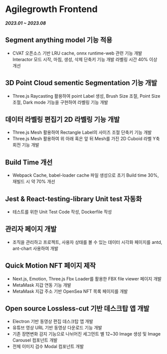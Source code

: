 # Agilegrowth Frontend
***2023.01 ~ 2023.08***

## Segment anything model 기능 적용

- CVAT 오픈소스 기반 LRU cache, onnx runtime-web 관련 기능 개발 Interactor 모드 시작, 마침, 생성, 삭제 단축키 기능 개발 라벨링 시간 40% 이상 개선

## 3D Point Cloud sementic Segmentation 기능 개발

- Three.js Raycasting 활용하여 point Label 생성, Brush Size 조절, Point Size 조절, Dark mode 기능을 구현하여 라벨링 기능 개발


## 데이터 라벨링 편집기 2D 라벨링 기능 개발

- Three.js Mesh 활용하여 Rectangle Label의 사이즈 조절 단축키 기능 개발
- Three.js Mesh 활용하여 위 아래 혹은 앞 뒤 Mesh를 가진 2D Cuboid 라벨 Y축 회전 기능 개발


## Build Time 개선

- Webpack Cache, babel-loader cache 파일 생성으로 초기 Build time 30%, 재빌드 시 약 70% 개선


## Jest & React-testing-library Unit test 자동화

- 테스트를 위한 Unit Test Code 작성, Dockerfile 작성


## 관리자 페이지 개발

- 조직을 관리하고 프로젝트, 사용자 상태를 볼 수 있는 데이터 시각화 페이지를 antd, ant-chart 사용하여 개발


## Quick Motion NFT 페이지 제작

- Next.js, Emotion, Three.js Fbx Loader를 활용한 FBX file viewer 페이지 개발
- MetaMask 지갑 연동 기능 개발
- MetaMask 지갑 주소 기반 OpenSea NFT 목록 페이지를 개발


## Open source Lossless-cut 기반 데스크탑 앱 개발

- Electron 기반 동영상 편집 데스크탑 앱 개발
- 유튜브 영상 URL 기반 동영상 다운로드 기능 개발
- 기존 장면변화 감지 기능으로 나뉘어진 세그먼트 별 12~30 Image 생성 및 Image Carousel 컴포넌트 개발
- 전체 이미지 검수 Modal 컴포넌트 개발
